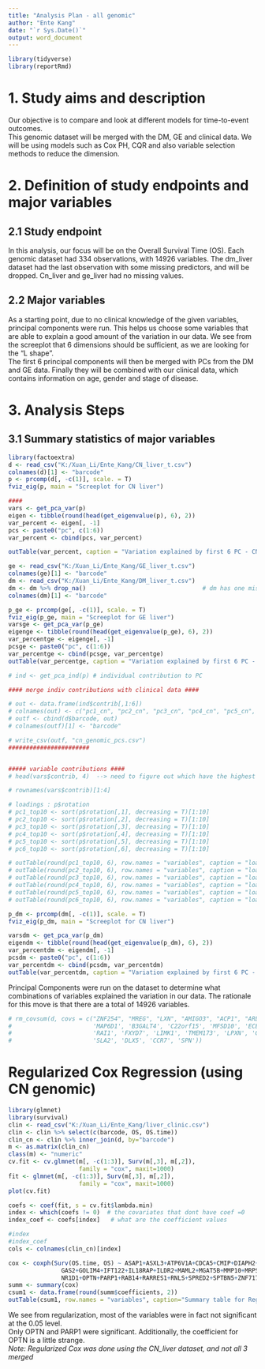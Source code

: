 ---
title: "Analysis Plan - all genomic"
author: "Ente Kang"
date: "`r Sys.Date()`"
output: word_document
---

```{r, echo=FALSE, message=FALSE}
library(tidyverse)
library(reportRmd)

```


# 1. Study aims and description

Our objective is to compare and look at different models for time-to-event outcomes.  
This genomic dataset will be merged with the DM, GE and clinical data. We will be using models such as Cox PH, CQR and also variable selection methods to reduce the dimension.

# 2. Definition of study endpoints and major variables 
## 2.1 Study endpoint

In this analysis, our focus will be on the Overall Survival Time (OS).
Each genomic dataset had 334 observations, with 14926 variables. The dm_liver dataset had the last observation with some missing predictors, and will be dropped. Cn_liver and ge_liver had no missing values. 

## 2.2 Major variables

As a starting point, due to no clinical knowledge of the given variables, principal components were run. This helps us choose some variables that are able to explain a good amount of the variation in our data. We see from the screeplot that 6 dimensions should be sufficient, as we are looking for the "L shape".  
The first 6 principal components will then be merged with PCs from the DM and GE data. Finally they will be combined with our clinical data, which contains information on age, gender and stage of disease.


# 3. Analysis Steps 

## 3.1 Summary statistics of major variables

```{r, echo=FALSE, message=FALSE, warning=FALSE}
library(factoextra)
d <- read_csv("K:/Xuan_Li/Ente_Kang/CN_liver_t.csv")
colnames(d)[1] <- "barcode"
p <- prcomp(d[, -c(1)], scale. = T)
fviz_eig(p, main = "Screeplot for CN liver")
```

```{r, echo=FALSE, message=FALSE}

#### 
vars <- get_pca_var(p)
eigen <- tibble(round(head(get_eigenvalue(p), 6), 2))
var_percent <- eigen[, -1]
pcs <- paste0("pc", c(1:6))
var_percent <- cbind(pcs, var_percent)

outTable(var_percent, caption = "Variation explained by first 6 PC - CN", keep.rownames = F)

ge <- read_csv("K:/Xuan_Li/Ente_Kang/GE_liver_t.csv")
colnames(ge)[1] <- "barcode"
dm <- read_csv("K:/Xuan_Li/Ente_Kang/DM_liver_t.csv")
dm <- dm %>% drop_na()                                 # dm has one missing value (last observation)
colnames(dm)[1] <- "barcode"
```

```{r, echo=FALSE}
p_ge <- prcomp(ge[, -c(1)], scale. = T)
fviz_eig(p_ge, main = "Screeplot for GE liver")
varsge <- get_pca_var(p_ge)
eigenge <- tibble(round(head(get_eigenvalue(p_ge), 6), 2))
var_percentge <- eigenge[, -1]
pcsge <- paste0("pc", c(1:6))
var_percentge <- cbind(pcsge, var_percentge)
outTable(var_percentge, caption = "Variation explained by first 6 PC - GE", keep.rownames = F)
```

```{r, echo=FALSE}
# ind <- get_pca_ind(p) # individual contribution to PC

#### merge indiv contributions with clinical data ####

# out <- data.frame(ind$contrib[,1:6])
# colnames(out) <- c("pc1_cn", "pc2_cn", "pc3_cn", "pc4_cn", "pc5_cn", "pc6_cn")
# outf <- cbind(d$barcode, out)
# colnames(outf)[1] <- "barcode"

# write_csv(outf, "cn_genomic_pcs.csv")
#######################


##### variable contributions ####
# head(vars$contrib, 4)  --> need to figure out which have the highest contribs.

# rownames(vars$contrib)[1:4]

# loadings : p$rotation
# pc1_top10 <- sort(p$rotation[,1], decreasing = T)[1:10]
# pc2_top10 <- sort(p$rotation[,2], decreasing = T)[1:10]
# pc3_top10 <- sort(p$rotation[,3], decreasing = T)[1:10]
# pc4_top10 <- sort(p$rotation[,4], decreasing = T)[1:10]
# pc5_top10 <- sort(p$rotation[,5], decreasing = T)[1:10]
# pc6_top10 <- sort(p$rotation[,6], decreasing = T)[1:10]

# outTable(round(pc1_top10, 6), row.names = "variables", caption = "loadings for pc1")
# outTable(round(pc2_top10, 6), row.names = "variables", caption = "loadings for pc2")
# outTable(round(pc3_top10, 6), row.names = "variables", caption = "loadings for pc3")
# outTable(round(pc4_top10, 6), row.names = "variables", caption = "loadings for pc4")
# outTable(round(pc5_top10, 6), row.names = "variables", caption = "loadings for pc5")
# outTable(round(pc6_top10, 6), row.names = "variables", caption = "loadings for pc6")

```


```{r, echo=FALSE}
p_dm <- prcomp(dm[, -c(1)], scale. = T)
fviz_eig(p_dm, main = "Screeplot for CN liver")
```

```{r, echo=FALSE}
varsdm <- get_pca_var(p_dm)
eigendm <- tibble(round(head(get_eigenvalue(p_dm), 6), 2))
var_percentdm <- eigendm[, -1]
pcsdm <- paste0("pc", c(1:6))
var_percentdm <- cbind(pcsdm, var_percentdm)
outTable(var_percentdm, caption = "Variation explained by first 6 PC - DM", keep.rownames = F)
```



Principal Components were run on the dataset to determine what combinations of variables explained the variation in our data. The rationale for this move is that there are a total of 14926 variables. 

```{r, echo=FALSE}
# rm_covsum(d, covs = c("ZNF254", "MREG", "LXN", "AMIGO3", "ACP1", "ARL6IP6", "RAB3D", 'APC', 'RNF123', 
#                       'MAP6D1', 'B3GALT4', 'C22orf15', 'MFSD10', 'ECE1', 'HMGA1', 'RAPGEF1', 'MNT',
#                       'RAI1', 'FXYD7', 'LIMK1', 'TMEM173', 'LPXN', 'GIMAP6', 'ISCU', 'CLEC14A', 'GIMAP1',
#                       'SLA2', 'DLX5', 'CCR7', 'SPN'))


```


# Regularized Cox Regression (using CN genomic)
```{r, echo=F, warning=FALSE, message=FALSE}
library(glmnet)
library(survival)
clin <- read_csv("K:/Xuan_Li/Ente_Kang/liver_clinic.csv")
clin <- clin %>% select(c(barcode, OS, OS.time))
clin_cn <- clin %>% inner_join(d, by="barcode")
m <- as.matrix(clin_cn)
class(m) <- "numeric"
cv.fit <- cv.glmnet(m[, -c(1:3)], Surv(m[,3], m[,2]), 
                    family = "cox", maxit=1000)
fit <- glmnet(m[, -c(1:3)], Surv(m[,3], m[,2]), 
                    family = "cox", maxit=1000)
plot(cv.fit)
```

```{r, echo=FALSE, warning=FALSE, message=FALSE}
coefs <- coef(fit, s = cv.fit$lambda.min)
index <- which(coefs != 0)  # the covariates that dont have coef =0
index_coef <- coefs[index]   # what are the coefficient values

#index
#index_coef
cols <- colnames(clin_cn)[index]

cox <- coxph(Surv(OS.time, OS) ~ ASAP1+ASXL3+ATP6V1A+CDCA5+CMIP+DIAPH2+DUSP23+ETNK2+
               GAS2+GOLIM4+IFT122+IL18RAP+ILDR2+MAML2+MGAT5B+MMP10+MRPS26+
               NR1D1+OPTN+PARP1+RAB14+RARRES1+RNLS+SPRED2+SPTBN5+ZNF717, data = clin_cn)
summ <- summary(cox)
csum1 <- data.frame(round(summ$coefficients, 2))
outTable(csum1, row.names = "variables", caption="Summary table for Regularized Cox")

```

We see from regularization, most of the variables were in fact not significant at the 0.05 level.  
Only OPTN and PARP1 were significant.  Additionally, the coefficient for OPTN is a little strange.  
*Note: Regularized Cox was done using the CN_liver dataset, and not all 3 merged*